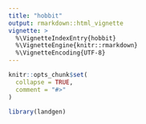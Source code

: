 ```yaml
---
title: "hobbit"
output: rmarkdown::html_vignette
vignette: >
  %\VignetteIndexEntry{hobbit}
  %\VignetteEngine{knitr::rmarkdown}
  %\VignetteEncoding{UTF-8}
---
```


```r
knitr::opts_chunk$set(
  collapse = TRUE,
  comment = "#>"
)
```

```r
library(landgen)
```
